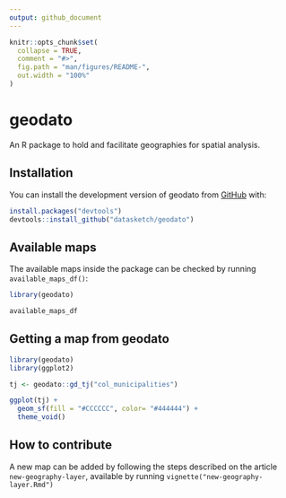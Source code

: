 ```yaml
---
output: github_document
---
```


<!-- README.md is generated from README.Rmd. Please edit that file -->

```r
knitr::opts_chunk$set(
  collapse = TRUE,
  comment = "#>",
  fig.path = "man/figures/README-",
  out.width = "100%"
)
```

# geodato

<!-- badges: start -->

<!-- badges: end -->

An R package to hold and facilitate geographies for spatial analysis.

## Installation

You can install the development version of geodato from [GitHub](https://github.com/) with:

```r
install.packages("devtools")
devtools::install_github("datasketch/geodato")
```

## Available maps

The available maps inside the package can be checked by running `available_maps_df()`:

```r
library(geodato)

available_maps_df
```

## Getting a map from geodato
```r
library(geodato)
library(ggplot2)

tj <- geodato::gd_tj("col_municipalities")

ggplot(tj) +
  geom_sf(fill = "#CCCCCC", color= "#444444") +
  theme_void()
```


## How to contribute

A new map can be added by following the steps described on the article `new-geography-layer`, available by running `vignette("new-geography-layer.Rmd")`
